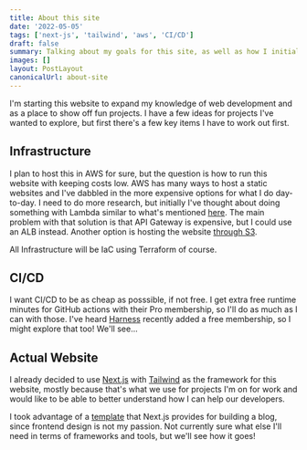 ```yaml
---
title: About this site
date: '2022-05-05'
tags: ['next-js', 'tailwind', 'aws', 'CI/CD']
draft: false
summary: Talking about my goals for this site, as well as how I initially planned to build it.
images: []
layout: PostLayout
canonicalUrl: about-site
---
```


I'm starting this website to expand my knowledge of web development and as a place to show off fun projects. I have a few ideas for projects I've wanted to explore, but first there's a few key items I have to work out first.

## Infrastructure

I plan to host this in AWS for sure, but the question is how to run this website with keeping costs low. AWS has many ways to host a static websites and I've dabbled in the more expensive options for what I do day-to-day. I need to do more research, but initially I've thought about doing something with Lambda similar to what's mentioned [here](https://www.linkedin.com/pulse/serverless-websites-aws-using-lambda-api-gateway-part-skultety). The main problem with that solution is that API Gateway is expensive, but I could use an ALB instead. Another option is hosting the website [through S3](https://docs.aws.amazon.com/AmazonS4/latest/userguide/WebsiteHosting.html).

All Infrastructure will be IaC using Terraform of course.

## CI/CD

I want CI/CD to be as cheap as posssible, if not free. I get extra free runtime minutes for GitHub actions with their Pro membership, so I'll do as much as I can with those. I've heard [Harness](https://harness.io/) recently added a free membership, so I might explore that too! We'll see...

## Actual Website

I already decided to use [Next.js](https://nextjs.org/) with [Tailwind](https://tailwindcss.com/) as the framework for this website, mostly because that's what we use for projects I'm on for work and would like to be able to better understand how I can help our developers.

I took advantage of a [template](https://github.com/vercel/next.js/tree/canary/examples/blog-starter) that Next.js provides for building a blog, since frontend design is not my passion. Not currently sure what else I'll need in terms of frameworks and tools, but we'll see how it goes!
